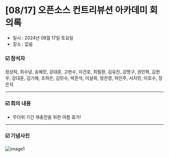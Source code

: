 # [08/17] 오픈소스 컨트리뷰션 아카데미 회의록

- 일시 : 2024년 08월 17일 토요일
- 장소 : 없음

### ☑️ 참석자

정성락, 최수녕, 송혜민, 강대훈, 고현수, 이건호, 최필환, 김유진, 강명구, 권민혁, 김현우, 강대훈, 김기해, 조하은, 김민수, 박준석, 이설희, 정찬영, 허인주, 서지민, 이호수, 정은지

---

### ☑️ 회의 내용

- 무더위 기간 재충전을 위한 여름 휴가!

---

### ☑️ 기념사진

![image1](./images/240817_1.png)
